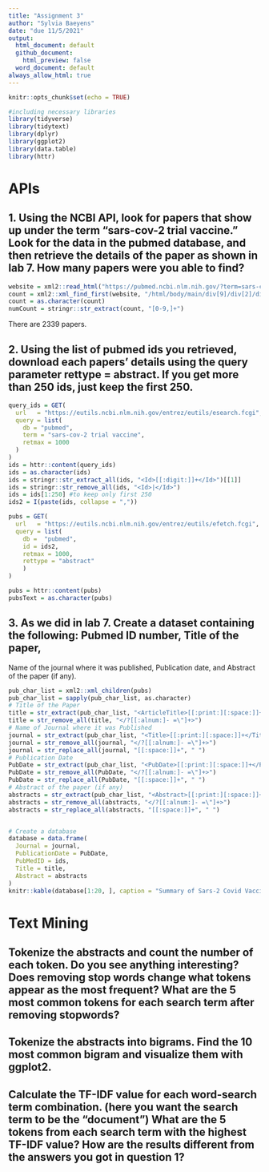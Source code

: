 ```yaml
---
title: "Assignment 3"
author: "Sylvia Baeyens"
date: "due 11/5/2021"
output:
  html_document: default
  github_document: 
    html_preview: false
  word_document: default
always_allow_html: true
---
```


```r
knitr::opts_chunk$set(echo = TRUE)
```


```r
#including necessary libraries
library(tidyverse)
library(tidytext)
library(dplyr)
library(ggplot2)
library(data.table)
library(httr)
```

# APIs

## 1. Using the NCBI API, look for papers that show up under the term “sars-cov-2 trial vaccine.” Look for the data in the pubmed database, and then retrieve the details of the paper as shown in lab 7. How many papers were you able to find?
```r

website = xml2::read_html("https://pubmed.ncbi.nlm.nih.gov/?term=sars-cov-2+trial+vaccine")
count = xml2::xml_find_first(website, "/html/body/main/div[9]/div[2]/div[2]/div[1]/div[1]/span")
count = as.character(count)
numCount = stringr::str_extract(count, "[0-9,]+")

```
There are 2339 papers.

## 2. Using the list of pubmed ids you retrieved, download each papers’ details using the query parameter rettype = abstract. If you get more than 250 ids, just keep the first 250.
```r

query_ids = GET(
  url   = "https://eutils.ncbi.nlm.nih.gov/entrez/eutils/esearch.fcgi",
  query = list(
    db = "pubmed",
    term = "sars-cov-2 trial vaccine",
    retmax = 1000
  )
)
ids = httr::content(query_ids)
ids = as.character(ids)
ids = stringr::str_extract_all(ids, "<Id>[[:digit:]]+</Id>")[[1]]
ids = stringr::str_remove_all(ids, "<Id>|</Id>")
ids = ids[1:250] #to keep only first 250
ids2 = I(paste(ids, collapse = ","))

pubs = GET(
  url   = "https://eutils.ncbi.nlm.nih.gov/entrez/eutils/efetch.fcgi",
  query = list(
    db =  "pubmed",
    id = ids2,
    retmax = 1000,
    rettype = "abstract"
    )
)

pubs = httr::content(pubs)
pubsText = as.character(pubs)
```

## 3. As we did in lab 7. Create a dataset containing the following: Pubmed ID number, Title of the paper,
Name of the journal where it was published, Publication date, and Abstract of the paper (if any).

```r

pub_char_list = xml2::xml_children(pubs)
pub_char_list = sapply(pub_char_list, as.character)
# Title of the Paper
title = str_extract(pub_char_list, "<ArticleTitle>[[:print:][:space:]]+</ArticleTitle>")
title = str_remove_all(title, "</?[[:alnum:]- =\"]+>")
# Name of Journal where it was Published
journal = str_extract(pub_char_list, "<Title>[[:print:][:space:]]+</Title>")
journal = str_remove_all(journal, "</?[[:alnum:]- =\"]+>")
journal = str_replace_all(journal, "[[:space:]]+", " ")
# Publication Date
PubDate = str_extract(pub_char_list, "<PubDate>[[:print:][:space:]]+</PubDate>")
PubDate = str_remove_all(PubDate, "</?[[:alnum:]- =\"]+>")
PubDate = str_replace_all(PubDate, "[[:space:]]+", " ")
# Abstract of the paper (if any)
abstracts = str_extract(pub_char_list, "<Abstract>[[:print:][:space:]]+</Abstract>")
abstracts = str_remove_all(abstracts, "</?[[:alnum:]- =\"]+>")
abstracts = str_replace_all(abstracts, "[[:space:]]+", " ")


# Create a database
database = data.frame(
  Journal = journal,
  PublicationDate = PubDate,
  PubMedID = ids,
  Title = title,
  Abstract = abstracts
)
knitr::kable(database[1:20, ], caption = "Summary of Sars-2 Covid Vaccine Academic Papers")
```


# Text Mining

## Tokenize the abstracts and count the number of each token. Do you see anything interesting? Does removing stop words change what tokens appear as the most frequent? What are the 5 most common tokens for each search term after removing stopwords?

## Tokenize the abstracts into bigrams. Find the 10 most common bigram and visualize them with ggplot2.

## Calculate the TF-IDF value for each word-search term combination. (here you want the search term to be the “document”) What are the 5 tokens from each search term with the highest TF-IDF value? How are the results different from the answers you got in question 1?
